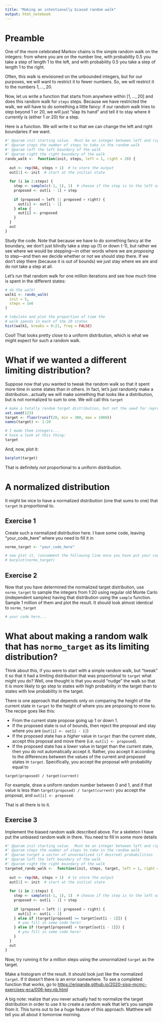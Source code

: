 ```yaml
---
title: "Making an intentionally biased random walk"
output: html_notebook
---
```



# Preamble

One of the more celebrated Markov chains is the simple random walk on the integers:
from where you are on the number line, with probability 0.5 you take a step of length
1 to the left, and with probability 0.5 you take a step of length 1 to the right.

Often, this walk is envisioned on the unbounded integers, but for our purposes,
we will want to restrict it to fewer numbers.  So, we will restrict it to the
numbers $1,\ldots,20$.  

Now, let us write a function that starts from anywhere within $[1,\ldots,20]$
and does this random walk for `steps` steps.  Because we have restricted the
walk, we will have to do something a little fancy: if our random walk tries to
step beyond 1 or 20, we will just "slap its hand" and tell it to stay where it
currently is (either 1 or 20) for a step.

Here is a function.  We will write it so that we can change the left and right
boundaries if we want.
```r
#' @param init starting value.  Must be an integer between left and right inclusive
#' @param steps the number of steps to take in the random walk
#' @param left the left boundary of the walk
#' @param right the right boundary of the walk
rando_walk <-  function(init, steps, left = 1, right = 20) {
  
  out <- rep(NA, steps + 1)  # to store the output
  out[1] <- init  # start at the initial state
  
  for (i in 2:steps) { 
    step <- sample(c(-1, 1), 1)  # choose if the step is to the left or right
    proposed <- out[i - 1] + step
    
    if (proposed < left || proposed > right) {
      out[i] <- out[i - 1]
    } else {
      out[i] <- proposed
    }
  }
  out
}
```

Study the code.  Note that because we have to do something fancy at the boundary,
we don't just blindly take a step up (1) or down (-1), but rather we
see where we would be stepping---in other words where we are _proposing_ to step---and
then we decide whether or not we should step there.  If we don't step there (because
it is out of bounds) we just stay where we are and do not take a step at all.

Let's run that random walk for one million iterations and see how much time
is spent in the different states:
```r
# do the walk!
walk1 <- rando_walk(
  init = 5,
  steps = 1e6
)

# tabulate and plot the proportion of time the
# walk spends in each of the 20 states
hist(walk1, breaks = 0:21, freq = FALSE)
```

Cool! That looks pretty close to a uniform distribution, which is what we might
expect for such a random walk.

# What if we wanted a different limiting distribution?

Suppose now that you wanted to tweak the random walk so that it spent more
time in some states than in others.  In fact, let's just randomly make a distribution...actually
we will make something that looks like a distribution, but is not normalized to sum to one. We will
call this `target`
```r
# make a totally random target distribution, but set the seed for reproducibility
set.seed(123)
target <- floor(runif(20, min = 300, max = 1000))
names(target) <- 1:20

# I made them integers...
# have a look at this thing:
target
```

And, now, plot it:
```r
barplot(target)
```

That is definitely _not_ proportional to a uniform distribution.  

# A normalized distribution

It might be nice to have a normalized distribution (one that sums to one)
that `target` is proportional to.  

## Exercise 1

Create such a normalized distribution here.  I have some code, leaving "your_code_here" where you need to fill it in
```r
normo_target <- "your_code_here" 

# now plot it, (uncomment the following line once you have put your code in)
# barplot(normo_target)
```

## Exercise 2

Now that you have determined the normalized target distribution, use `normo_target` to sample the
integers from 1:20 using regular old Monte Carlo (independent samples) having that
distribution using the `sample` function.  Sample 1 million of them and plot the result.
It should look almost identical to `normo_target`

```r
# your code here...
```

# What about making a random walk that has `normo_target` as its limiting distribution?

Think about this, if you were to start with a simple random walk, but "tweak" it so
that it had a limiting distribution that was proportional to `target` what might you do?
Well, one thought is that you would "nudge" the walk so that it is more likely to
go step to states with high probability in the target than to states with low
probability in the target.  

There is one approach that depends only on comparing the height of the current
state in `target` to the height of where you are proposing to move to.  The recipe goes like this:

* From the current state propose going up 1 or down 1.
* If the proposed state is out of bounds, then reject the proposal
and stay where you are (`out[i] <- out[i - 1]`)
* If the proposed state has a _higher_ value in `target` than the current state,
accept this proposal and move there (i.e. `out[i] <- proposed`).
* If the proposed state has a _lower_ value in target than the current state,
then you do not automatically accept it. Rather, you accept it according to 
the differences between the values of the current and proposed states in `target`.
Specifically, you accept the proposal with probability equal to
```
target(proposed) / target(current)
```
For example, draw a uniform random number between 0 and 1, and if that value is
less than `target(proposed) / target(current)` you accept the proposal, 
and `out[i] <- proposed`.

That is all there is to it.  

## Exercise 3

Implement the biased random walk described above.  For a skeleton I have 
put the unbiased random walk in there.  You need to fill in some more details
```r
#' @param init starting value.  Must be an integer between left and right inclusive
#' @param steps the number of steps to take in the random walk
#' @param target a vector of unnormalized (if desired) probabilities
#' @param left the left boundary of the walk
#' @param right the right boundary of the walk
targeted_rando_walk <-  function(init, steps, target, left = 1, right = 20) {
  
  out <- rep(NA, steps + 1)  # to store the output
  out[1] <- init  # start at the initial state
  
  for (i in 2:steps) { 
    step <- sample(c(-1, 1), 1)  # choose if the step is to the left or right
    proposed <- out[i - 1] + step
    
    if (proposed < left || proposed > right) {
      out[i] <- out[i - 1]
    } else if (target[proposed] >= target[out[i - 1]]) {
      # you fill in some code here!
    } else if (target[proposed] < target[out[i - 1]]) {
      # you fill in some code here!
    }
  }
  out
}
```


Now, try running it for a million steps using the unnormalized `target` as the target.

Make a histogram of the result.  It should look just like the normalized `target`. If it doesn't there is
an error somewhere.  To see a completed function that works, go to
[https://eriqande.github.io/2020-sisg-mcmc-exercises-eca/006-key.nb.html](https://eriqande.github.io/2020-sisg-mcmc-exercises-eca/006-key.nb.html)

A big note: realize that you never actually had to normalize the target distribution in order
to use it to create a random walk that let's you sample from it.  This turns out to be a huge feature
of this approach.  Matthew will tell you all about it tomorrow morning.


